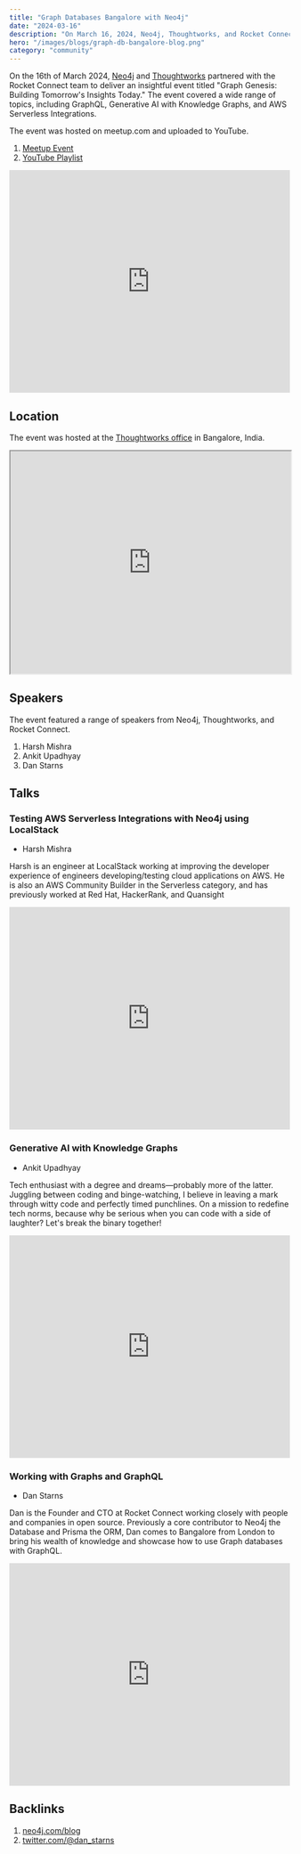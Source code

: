 ```yaml
---
title: "Graph Databases Bangalore with Neo4j"
date: "2024-03-16"
description: "On March 16, 2024, Neo4j, Thoughtworks, and Rocket Connect hosted 'Graph Genesis: Building Tomorrow's Insights Today' covering GraphQL, Generative AI with Knowledge Graphs, and AWS Serverless Integrations. Read today!"
hero: "/images/blogs/graph-db-bangalore-blog.png"
category: "community"
---
```


On the 16th of March 2024, [Neo4j](https://neo4j.com/) and [Thoughtworks](https://www.thoughtworks.com/en-gb) partnered with the Rocket Connect team to deliver an insightful event titled "Graph Genesis: Building Tomorrow's Insights Today." The event covered a wide range of topics, including GraphQL, Generative AI with Knowledge Graphs, and AWS Serverless Integrations.

The event was hosted on meetup.com and uploaded to YouTube.

1. [Meetup Event](https://www.meetup.com/graph-database-bengaluru/events/298836411/)
2. [YouTube Playlist](https://www.youtube.com/watch?v=GuFxkUg_IFc&list=PLEc2HP9XFBY3l5vPLbWfLHqWtVDRunkX1&pp=iAQB)

<iframe width="100%" height="400" src="https://www.youtube.com/embed/GuFxkUg_IFc" title="Graph Genesis: Building Tomorrow&#39;s Insights Today" frameborder="0" allow="accelerometer; autoplay; clipboard-write; encrypted-media; gyroscope; picture-in-picture; web-share" referrerpolicy="strict-origin-when-cross-origin" allowfullscreen></iframe>


## Location

The event was hosted at the [Thoughtworks office](https://maps.app.goo.gl/gk6T59rhLqt59PSA8) in Bangalore, India.

<iframe width="100%" height="400" src="https://www.google.com/maps/embed?pb=!1m18!1m12!1m3!1d28178414.715651315!2d17.38920133272572!3d30.443248002498095!2m3!1f0!2f0!3f0!3m2!1i1024!2i768!4f13.1!3m3!1m2!1s0x3bae1685184eb601%3A0xc902779873f99e8f!2sThoughtworks!5e0!3m2!1sen!2suk!4v1717629554565!5m2!1sen!2suk"  allowfullscreen="" loading="lazy" referrerpolicy="no-referrer-when-downgrade"></iframe>

## Speakers

The event featured a range of speakers from Neo4j, Thoughtworks, and Rocket Connect.

1. Harsh Mishra
2. Ankit Upadhyay
3. Dan Starns

## Talks

### Testing AWS Serverless Integrations with Neo4j using LocalStack 

* Harsh Mishra

Harsh is an engineer at LocalStack working at improving the developer experience of engineers developing/testing cloud applications on AWS. He is also an AWS Community Builder in the Serverless category, and has previously worked at Red Hat, HackerRank, and Quansight

<iframe width="100%" height="400" src="https://www.youtube.com/embed/CIJJHOik5ds?list=PLEc2HP9XFBY3l5vPLbWfLHqWtVDRunkX1" title="Harsh Mishra: Testing AWS Serverless Integrations with Neo4j using LocalStack" frameborder="0" allow="accelerometer; autoplay; clipboard-write; encrypted-media; gyroscope; picture-in-picture; web-share" referrerpolicy="strict-origin-when-cross-origin" allowfullscreen></iframe>

### Generative AI with Knowledge Graphs

* Ankit Upadhyay

Tech enthusiast with a degree and dreams—probably more of the latter. Juggling between coding and binge-watching, I believe in leaving a mark through witty code and perfectly timed punchlines. On a mission to redefine tech norms, because why be serious when you can code with a side of laughter? Let's break the binary together!

<iframe width="100%" height="400" src="https://www.youtube.com/embed/oGqpJyoEvtg?list=PLEc2HP9XFBY3l5vPLbWfLHqWtVDRunkX1" title="Ankit Upadhyay: Generative AI with Knowledge Graphs" frameborder="0" allow="accelerometer; autoplay; clipboard-write; encrypted-media; gyroscope; picture-in-picture; web-share" referrerpolicy="strict-origin-when-cross-origin" allowfullscreen></iframe>

### Working with Graphs and GraphQL

* Dan Starns

Dan is the Founder and CTO at Rocket Connect working closely with people and companies in open source. Previously a core contributor to Neo4j the Database and Prisma the ORM, Dan comes to Bangalore from London to bring his wealth of knowledge and showcase how to use Graph databases with GraphQL.

<iframe width="100%" height="400" src="https://www.youtube.com/embed/Dbi3oh-FKLM?list=PLEc2HP9XFBY3l5vPLbWfLHqWtVDRunkX1" title="Dan Starns: Working with Graphs and GraphQL" frameborder="0" allow="accelerometer; autoplay; clipboard-write; encrypted-media; gyroscope; picture-in-picture; web-share" referrerpolicy="strict-origin-when-cross-origin" allowfullscreen></iframe>

## Backlinks

1. [neo4j.com/blog](https://neo4j.com/blog/this-week-in-neo4j-graphrag-testcontainers-metadata-management-app-dev-and-more/)
2. [twitter.com/@dan_starns](https://twitter.com/dan_starns/status/1769238433279447410)
